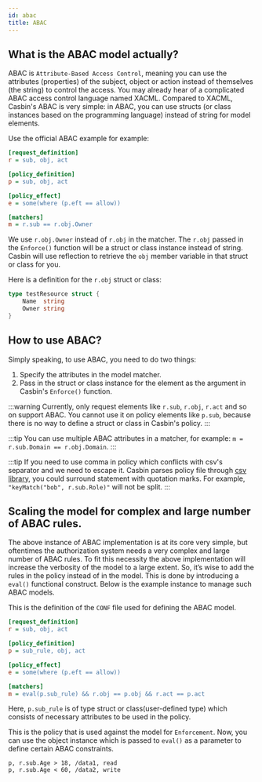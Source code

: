 ```yaml
---
id: abac
title: ABAC
---
```


## What is the ABAC model actually?

ABAC is ``Attribute-Based Access Control``, meaning you can use the attributes (properties) of the subject, object or action instead of themselves (the string) to control the access. You may already hear of a complicated ABAC access control language named XACML. Compared to XACML, Casbin's ABAC is very simple: in ABAC, you can use structs (or class instances based on the programming language) instead of string for model elements.

Use the official ABAC example for example:

```ini title="model.ini"
[request_definition]
r = sub, obj, act

[policy_definition]
p = sub, obj, act

[policy_effect]
e = some(where (p.eft == allow))

[matchers]
m = r.sub == r.obj.Owner
```

We use ``r.obj.Owner`` instead of ``r.obj`` in the matcher. The ``r.obj`` passed in the ``Enforce()`` function will be a struct or class instance instead of string. Casbin will use reflection to retrieve the ``obj`` member variable in that struct or class for you.

Here is a definition for the ``r.obj`` struct or class:

```go
type testResource struct {
	Name  string
	Owner string
}
```

## How to use ABAC?

Simply speaking, to use ABAC, you need to do two things:

1. Specify the attributes in the model matcher.
2. Pass in the struct or class instance for the element as the argument in Casbin's ``Enforce()`` function.

:::warning
Currently, only request elements like ``r.sub``, ``r.obj``, ``r.act`` and so on support ABAC. You cannot use it on policy elements like ``p.sub``, because there is no way to define a struct or class in Casbin's policy.
:::

:::tip
You can use multiple ABAC attributes in a matcher, for example: ``m = r.sub.Domain == r.obj.Domain``.
:::

:::tip
If you need to use comma in policy which conflicts with csv's separator and we need to escape it. Casbin parses policy file through [csv library](https://pkg.go.dev/encoding/csv), you could surround statement with quotation marks. For example, `"keyMatch("bob", r.sub.Role)"` will not be split.
:::

## Scaling the model for complex and large number of ABAC rules.

The above instance of ABAC implementation is at its core very simple, but oftentimes the authorization system needs a very complex and large number of ABAC rules. To fit this necessity the above implementation will increase the verbosity of the model to a large extent. So, it’s wise to add the rules in the policy instead of in the model. This is done by introducing a ``eval()`` functional construct. Below is the example instance to manage such ABAC models.

This is the definition of the ``CONF`` file used for defining the ABAC model.

```ini
[request_definition]
r = sub, obj, act

[policy_definition]
p = sub_rule, obj, act

[policy_effect]
e = some(where (p.eft == allow))

[matchers]
m = eval(p.sub_rule) && r.obj == p.obj && r.act == p.act
```

Here, ``p.sub_rule`` is of type struct or class(user-defined type) which consists of necessary attributes to be used in the policy.
 
This is the policy that is used against the model for ``Enforcement``. Now, you can use the object instance which is passed to ``eval()`` as a parameter to define certain ABAC constraints.

```csv title="policy.csv"
p, r.sub.Age > 18, /data1, read
p, r.sub.Age < 60, /data2, write
```
